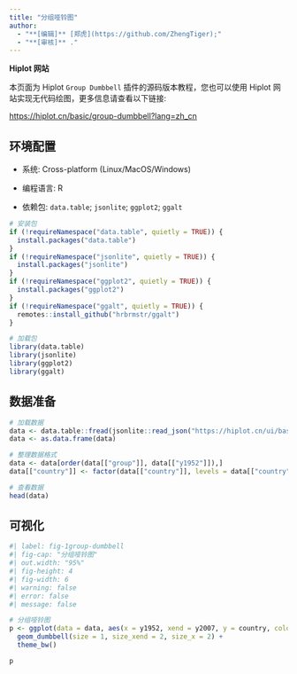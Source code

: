 ```yaml
---
title: "分组哑铃图"
author:
  - "**[编辑]** [郑虎](https://github.com/ZhengTiger);"
  - "**[审核]** ."
---
```


::: callout-note
**Hiplot 网站**

本页面为 Hiplot `Group Dumbbell` 插件的源码版本教程，您也可以使用 Hiplot 网站实现无代码绘图，更多信息请查看以下链接:

<https://hiplot.cn/basic/group-dumbbell?lang=zh_cn>
:::

## 环境配置

-   系统: Cross-platform (Linux/MacOS/Windows)

-   编程语言: R

-   依赖包: `data.table`; `jsonlite`; `ggplot2`; `ggalt`

```r
# 安装包
if (!requireNamespace("data.table", quietly = TRUE)) {
  install.packages("data.table")
}
if (!requireNamespace("jsonlite", quietly = TRUE)) {
  install.packages("jsonlite")
}
if (!requireNamespace("ggplot2", quietly = TRUE)) {
  install.packages("ggplot2")
}
if (!requireNamespace("ggalt", quietly = TRUE)) {
  remotes::install_github("hrbrmstr/ggalt")
}

# 加载包
library(data.table)
library(jsonlite)
library(ggplot2)
library(ggalt)
```

## 数据准备

```r
# 加载数据
data <- data.table::fread(jsonlite::read_json("https://hiplot.cn/ui/basic/group-dumbbell/data.json")$exampleData$textarea[[1]])
data <- as.data.frame(data)

# 整理数据格式
data <- data[order(data[["group"]], data[["y1952"]]),]
data[["country"]] <- factor(data[["country"]], levels = data[["country"]])

# 查看数据
head(data)
```

## 可视化

```r
#| label: fig-1group-dumbbell
#| fig-cap: "分组哑铃图"
#| out.width: "95%"
#| fig-height: 4
#| fig-width: 6
#| warning: false
#| error: false
#| message: false

# 分组哑铃图
p <- ggplot(data = data, aes(x = y1952, xend = y2007, y = country, color = group)) +
  geom_dumbbell(size = 1, size_xend = 2, size_x = 2) +
  theme_bw()

p
```


